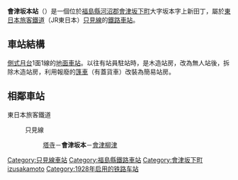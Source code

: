 {{日本車站資訊
|公司色  = green
|文字色 = 
|站名 = 會津坂本站
|圖片 = Aizusakamoto.jpg
|pxl =  
|圖片說明 = 站舍（2006年4月）
|日文原名 = 会津坂本
|平假名 = あいづさかもと
|羅馬拼音 = Aizu-Sakamoto
|前一站 = [[塔寺站|塔寺]]
|前一站距離 = 3.7
|後一站距離 = 3.6
|後一站 = [[會津柳津站|會津柳津]]
|電報略號 = アモ
|所屬公司 = [[東日本旅客鐵道|東日本旅客鐵道]]（JR東日本）
|所屬路線 = {{Color|#008dd1|■}}[[只見線|只見線]]
|距離 = 29.7
|起點站 = [[會津若松站|會津若松]]
|所在地 = [[福島縣|福島縣]][[河沼郡|河沼郡]][[會津坂下町|會津坂下町]]大字坂本字上新田丁33
|啟用年月日 = 1928年（[[昭和|昭和]]3年）11月20日
|廢站年月日 = 
|車站構造 = [[地面車站|地面車站]]
|月台配置 = 1面1線
|乘客人數 = 33
|統計年度 = 2004年
|備註 = [[無人站|無人站]]
|全寬備註  = 
}}
'''會津坂本站'''（{{jpn|j=会津坂本駅|hg=あいづさかもとえき|rm=Aizu-sakamoto eki|f=y}}）是一個位於[[福島縣|福島縣]][[河沼郡|河沼郡]][[會津坂下町|會津坂下町]]大字坂本字上新田丁，屬於[[東日本旅客鐵道|東日本旅客鐵道]]（JR東日本）[[只見線|只見線]]的[[鐵路車站|鐵路車站]]。
== 車站結構 ==
[[側式月台|側式月台]]1面1線的[[地面車站|地面車站]]。以往有站員駐站時，是木造站房，改為無人站後，拆除木造站房，利用報廢的[[篷車|篷車]]（有蓋貨車）改裝為簡易站房。

== 相鄰車站 ==
; 東日本旅客鐵道
: {{Color|#008dd1|■}}只見線
:: [[塔寺站|塔寺]]－'''會津坂本'''－[[會津柳津站|會津柳津]]
{{只見線}}
{{Japan-rail-stub}}
{{DEFAULTSORT:Aizu-sakamoto}}
[[Category:只見線車站|Category:只見線車站]]
[[Category:福島縣鐵路車站|Category:福島縣鐵路車站]]
[[Category:會津坂下町|Category:會津坂下町]]
[[Category:日本鐵路車站_A|izusakamoto]]
[[Category:1928年启用的铁路车站|Category:1928年启用的铁路车站]]